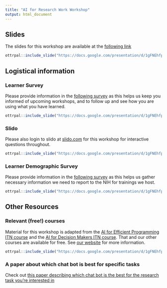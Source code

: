 ```yaml
---
title: "AI for Research Work Workshop"
output: html_document
---
```


## Slides

The slides for this workshop are available at the [following link](https://bit.ly/itn_nyu_2024_ai)

```r
ottrpal::include_slide("https://docs.google.com/presentation/d/1gFNEhfp4Vh131tpHvdntvpIKKwlJilaNfJLiMTeXvDA/edit#slide=id.g2814c9cb41d_0_5")
```

## Logistical information

### Learner Survey

Please provide information in the [following survey](https://bit.ly/hutch_learner) as this helps us keep you informed of upcoming workshops, and to follow up and see how you are using what you have learned.

```r
ottrpal::include_slide("https://docs.google.com/presentation/d/1gFNEhfp4Vh131tpHvdntvpIKKwlJilaNfJLiMTeXvDA/edit#slide=id.g2f288e8e9b9_0_0")
```

### Slido

Please also login to slido at [slido.com](https://www.slido.com/) for this workshop for interactive questions throughout.

```r
ottrpal::include_slide("https://docs.google.com/presentation/d/1gFNEhfp4Vh131tpHvdntvpIKKwlJilaNfJLiMTeXvDA/edit#slide=id.g258ce79cf2b_0_204")
```

### Learner Demographic Survey

Please provide information in the [following survey](https://bit.ly/itn_demo) as this helps us gather necessary information we need to report to the NIH for trainings we host.

```r
ottrpal::include_slide("https://docs.google.com/presentation/d/1gFNEhfp4Vh131tpHvdntvpIKKwlJilaNfJLiMTeXvDA/edit#slide=id.g28548f404c3d183_615")
```

## Other Resources

### Relevant (free!) courses

Material for this workshop is adapted from the [AI for Efficient Programming ITN course](https://hutchdatascience.org/AI_for_Efficient_Programming/) and the [AI for Decision Makers ITN course](https://hutchdatascience.org/AI_for_Decision_Makers/introduction-to-avoiding-ai-harm.html). That and our other courses are available for free. See [our website](https://www.itcrtraining.org/courses) for more information. 

```r
ottrpal::include_slide("https://docs.google.com/presentation/d/1gFNEhfp4Vh131tpHvdntvpIKKwlJilaNfJLiMTeXvDA/edit#slide=id.g2efffa5458b_0_0")
```

### A paper about which chat bot is best for specific tasks

Check out [this paper describing which chat bot is the best for the research task you're interested in](https://www-nature-com.fhcrc.idm.oclc.org/articles/d41586-023-03023-4)